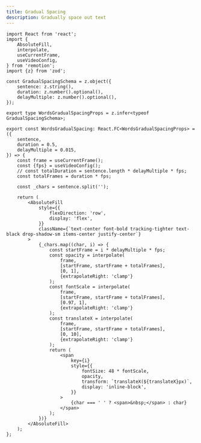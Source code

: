 ```yaml
---
title: Gradual Spacing
description: Gradually space out text
---
```



```tsx title="components/gradual-spacing.tsx"
import React from 'react';
import {
	AbsoluteFill,
	interpolate,
	useCurrentFrame,
	useVideoConfig,
} from 'remotion';
import {z} from 'zod';

const GradualSpacingSchema = z.object({
	sentence: z.string(),
	duration: z.number().optional(),
	delayMultiple: z.number().optional(),
});

export type WordsGradualSpacingProps = z.infer<typeof GradualSpacingSchema>;

export const WordsGradualSpacing: React.FC<WordsGradualSpacingProps> = ({
	sentence,
	duration = 0.5,
	delayMultiple = 0.015,
}) => {
	const frame = useCurrentFrame();
	const {fps} = useVideoConfig();
	// const totalDuration = sentence.length * delayMultiple * fps;
	const totalFrames = duration * fps;

	const _chars = sentence.split('');

	return (
		<AbsoluteFill
			style={{
				flexDirection: 'row',
				display: 'flex',
			}}
			className={`text-center font-bold tracking-tighter text-black drop-shadow-sm items-center justify-center`}
		>
			{_chars.map((char, i) => {
				const startFrame = i * delayMultiple * fps;
				const opacity = interpolate(
					frame,
					[startFrame, startFrame + totalFrames],
					[0, 1],
					{extrapolateRight: 'clamp'}
				);
				const fontScale = interpolate(
					frame,
					[startFrame, startFrame + totalFrames],
					[0.97, 1],
					{extrapolateRight: 'clamp'}
				);
				const translateX = interpolate(
					frame,
					[startFrame, startFrame + totalFrames],
					[0, 10],
					{extrapolateRight: 'clamp'}
				);
				return (
					<span
						key={i}
						style={{
							fontSize: 48 * fontScale,
							opacity,
							transform: `translateX(${translateX}px)`,
							display: 'inline-block',
						}}
					>
						{char === ' ' ? <span>&nbsp;</span> : char}
					</span>
				);
			})}
		</AbsoluteFill>
	);
};
```